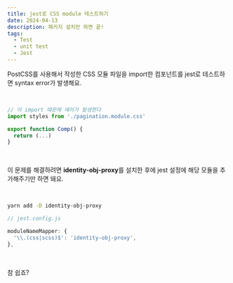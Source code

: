 ```yaml
---
title: jest로 CSS module 테스트하기
date: 2024-04-13
description: 패키지 설치만 하면 끝!
tags:
  - Test
  - unit test
  - Jest
---
```


PostCSS를 사용해서 작성한 CSS 모듈 파일을 import한 컴포넌트를 jest로 테스트하면 syntax error가 발생해요.

<br />

```javascript
// 이 import 때문에 에러가 발생한다
import styles from './pagination.module.css'

export function Comp() {
  return (...)
}
```

<br />

이 문제를 해결하려면 **identity-obj-proxy**를 설치한 후에 jest 설정에 해당 모듈을 추가해주기만 하면 돼요.

<br />

```bash
yarn add -D identity-obj-proxy
```

```javascript
// jest.config.js

moduleNameMapper: {
  '\\.(css|scss)$': 'identity-obj-proxy',
},
```

<br />

참 쉽죠?
